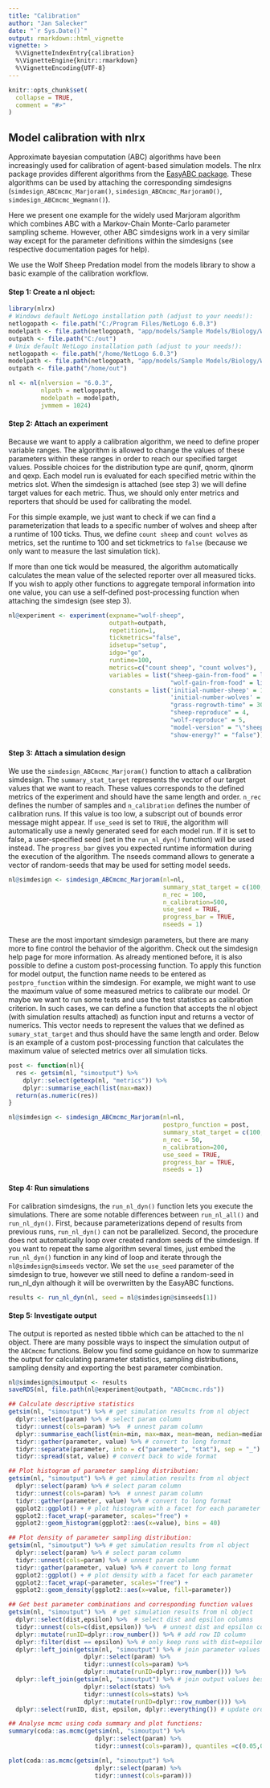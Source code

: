 ```yaml
---
title: "Calibration"
author: "Jan Salecker"
date: "`r Sys.Date()`"
output: rmarkdown::html_vignette
vignette: >
  %\VignetteIndexEntry{calibration}
  %\VignetteEngine{knitr::rmarkdown}
  %\VignetteEncoding{UTF-8}
---
```


```r
knitr::opts_chunk$set(
  collapse = TRUE,
  comment = "#>"
)
```


## Model calibration with nlrx

Approximate bayesian computation (ABC) algorithms have been increasingly used for calibration of agent-based simulation models.
The nlrx package provides different algorithms from the [EasyABC package](https://cran.r-project.org/web/packages/EasyABC/index.html).
These algorithms can be used by attaching the corresponding simdesigns (`simdesign_ABCmcmc_Marjoram()`, `simdesign_ABCmcmc_MarjoramO()`, `simdesign_ABCmcmc_Wegmann()`). 

Here we present one example for the widely used Marjoram algorithm which combines ABC with a Markov-Chain Monte-Carlo parameter sampling scheme.
However, other ABC simdesigns work in a very similar way except for the parameter definitions within the simdesigns (see respective documentation pages for help).

We use the Wolf Sheep Predation model from the models library to show a basic example of the calibration workflow.

#### Step 1: Create a nl object:

```r
library(nlrx)
# Windows default NetLogo installation path (adjust to your needs!):
netlogopath <- file.path("C:/Program Files/NetLogo 6.0.3")
modelpath <- file.path(netlogopath, "app/models/Sample Models/Biology/Wolf Sheep Predation.nlogo")
outpath <- file.path("C:/out")
# Unix default NetLogo installation path (adjust to your needs!):
netlogopath <- file.path("/home/NetLogo 6.0.3")
modelpath <- file.path(netlogopath, "app/models/Sample Models/Biology/Wolf Sheep Predation.nlogo")
outpath <- file.path("/home/out")

nl <- nl(nlversion = "6.0.3",
         nlpath = netlogopath,
         modelpath = modelpath,
         jvmmem = 1024)
```

#### Step 2: Attach an experiment

Because we want to apply a calibration algorithm, we need to define proper variable ranges.
The algorithm is allowed to change the values of these parameters within these ranges in order to reach our specified target values.
Possible choices for the distribution type are qunif, qnorm, qlnorm and qexp.
Each model run is evaluated for each specified metric within the metrics slot. When the simdesign is attached (see step 3) we will define target values for each metric. Thus, we should only enter metrics and reporters that should be used for calibrating the model.

For this simple example, we just want to check if we can find a parameterization that leads to a specific number of wolves and sheep after a runtime of 100 ticks. Thus, we define `count sheep` and `count wolves` as metrics, set the runtime to 100 and set tickmetrics to `false` (because we only want to measure the last simulation tick).

If more than one tick would be measured, the algorithm automatically calculates the mean value of the selected reporter over all measured ticks. If you wish to apply other functions to aggregate temporal information into one value, you can use a self-defined post-processing function when attaching the simdesign (see step 3).

```r
nl@experiment <- experiment(expname="wolf-sheep",
                            outpath=outpath,
                            repetition=1,
                            tickmetrics="false",
                            idsetup="setup",
                            idgo="go",
                            runtime=100,
                            metrics=c("count sheep", "count wolves"),
                            variables = list("sheep-gain-from-food" = list(min=2, max=6, qfun="qunif"),
                                             "wolf-gain-from-food" = list(min=10, max=30, qfun="qunif")),
                            constants = list('initial-number-sheep' = 100,
                                             'initial-number-wolves' = 50,
                                             "grass-regrowth-time" = 30,
                                             "sheep-reproduce" = 4,
                                             "wolf-reproduce" = 5,
                                             "model-version" = "\"sheep-wolves-grass\"",
                                             "show-energy?" = "false"))

```

#### Step 3: Attach a simulation design

We use the `simdesign_ABCmcmc_Marjoram()` function to attach a calibration simdesign.
The `summary_stat_target` represents the vector of our target values that we want to reach. These values corresponds to the defined metrics of the experiment and should have the same length and order. `n_rec` defines the number of samples and `n_calibration` defines the number of calibration runs. If this value is too low, a subscript out of bounds error message might appear. If `use_seed` is set to `TRUE`, the algorithm will automatically use a newly generated seed for each model run. If it is set to false, a user-specified seed (set in the `run_nl_dyn()` function) will be used instead. The `progress_bar` gives you expected runtime information during the execution of the algorithm. The nseeds command allows to generate a vector of random-seeds that may be used for setting model seeds.

```r
nl@simdesign <- simdesign_ABCmcmc_Marjoram(nl=nl,
                                           summary_stat_target = c(100, 80),
                                           n_rec = 100, 
                                           n_calibration=500,
                                           use_seed = TRUE,
                                           progress_bar = TRUE,
                                           nseeds = 1)
```


These are the most important simdesign parameters, but there are many more to fine control the behavior of the algorithm. Check out the simdesign help page for more information. As already mentioned before, it is also possible to define a custom post-processing function. To apply this function for model output, the function name needs to be entered as `postpro_function` within the simdesign. For example, we might want to use the maximum value of some measured metrics to calibrate our model. Or maybe we want to run some tests and use the test statistics as calibration criterion. In such cases, we can define a function that accepts the nl object (with simulation results attached) as function input and returns a vector of numerics. This vector needs to represent the values that we defined as `sumary_stat_target` and thus should have the same length and order. Below is an example of a custom post-processing function that calculates the maximum value of selected metrics over all simulation ticks.

```r
post <- function(nl){
  res <- getsim(nl, "simoutput") %>% 
    dplyr::select(getexp(nl, "metrics")) %>% 
    dplyr::summarise_each(list(max=max))
  return(as.numeric(res))
}

nl@simdesign <- simdesign_ABCmcmc_Marjoram(nl=nl,
                                           postpro_function = post,
                                           summary_stat_target = c(100, 80),
                                           n_rec = 50, 
                                           n_calibration=200,
                                           use_seed = TRUE,
                                           progress_bar = TRUE,
                                           nseeds = 1)
```

#### Step 4: Run simulations

For calibration simdesigns, the `run_nl_dyn()` function lets you execute the simulations.
There are some notable differences between `run_nl_all()` and `run_nl_dyn()`.
First, because parameterizations depend of results from previous runs, `run_nl_dyn()` can not be parallelized.
Second, the procedure does not automatically loop over created random seeds of the simdesign.
If you want to repeat the same algorithm several times, just embed the `run_nl_dyn()` function in any kind of loop and iterate through the `nl@simdesign@simseeds` vector. We set the `use_seed` parameter of the simdesign to true, however we still need to define a random-seed in run_nl_dyn although it will be overwritten by the EasyABC functions.

```r
results <- run_nl_dyn(nl, seed = nl@simdesign@simseeds[1])
```

#### Step 5: Investigate output

The output is reported as nested tibble which can be attached to the nl object.
There are many possible ways to inspect the simulation output of the `ABCmcmc` functions.
Below you find some guidance on how to summarize the output for calculating parameter statistics, sampling distributions, sampling density and exporting the best parameter combination.

```r
nl@simdesign@simoutput <- results
saveRDS(nl, file.path(nl@experiment@outpath, "ABCmcmc.rds"))

## Calculate descriptive statistics
getsim(nl, "simoutput") %>% # get simulation results from nl object
  dplyr::select(param) %>% # select param column
  tidyr::unnest(cols=param) %>%  # unnest param column
  dplyr::summarise_each(list(min=min, max=max, mean=mean, median=median)) %>% # calculate statistics
  tidyr::gather(parameter, value) %>% # convert to long format
  tidyr::separate(parameter, into = c("parameter", "stat"), sep = "_") %>% # seperate parameter name and statistic
  tidyr::spread(stat, value) # convert back to wide format

## Plot histogram of parameter sampling distribution:
getsim(nl, "simoutput") %>% # get simulation results from nl object
  dplyr::select(param) %>% # select param column
  tidyr::unnest(cols=param) %>%  # unnest param column
  tidyr::gather(parameter, value) %>% # convert to long format
  ggplot2::ggplot() + # plot histogram with a facet for each parameter
  ggplot2::facet_wrap(~parameter, scales="free") +
  ggplot2::geom_histogram(ggplot2::aes(x=value), bins = 40)

## Plot density of parameter sampling distribution:
getsim(nl, "simoutput") %>% # get simulation results from nl object
  dplyr::select(param) %>% # select param column
  tidyr::unnest(cols=param) %>% # unnest param column
  tidyr::gather(parameter, value) %>% # convert to long format
  ggplot2::ggplot() + # plot density with a facet for each parameter
  ggplot2::facet_wrap(~parameter, scales="free") +
  ggplot2::geom_density(ggplot2::aes(x=value, fill=parameter))

## Get best parameter combinations and corresponding function values
getsim(nl, "simoutput") %>%  # get simulation results from nl object
  dplyr::select(dist,epsilon) %>%  # select dist and epsilon columns
  tidyr::unnest(cols=c(dist,epsilon)) %>%  # unnest dist and epsilon columns
  dplyr::mutate(runID=dplyr::row_number()) %>% # add row ID column
  dplyr::filter(dist == epsilon) %>% # only keep runs with dist=epsilon
  dplyr::left_join(getsim(nl, "simoutput") %>% # join parameter values of best runs
                     dplyr::select(param) %>%
                     tidyr::unnest(cols=param) %>% 
                     dplyr::mutate(runID=dplyr::row_number())) %>% 
  dplyr::left_join(getsim(nl, "simoutput") %>% # join output values best runs
                     dplyr::select(stats) %>%
                     tidyr::unnest(cols=stats) %>% 
                     dplyr::mutate(runID=dplyr::row_number())) %>% 
  dplyr::select(runID, dist, epsilon, dplyr::everything()) # update order of columns

## Analyse mcmc using coda summary and plot functions:
summary(coda::as.mcmc(getsim(nl, "simoutput") %>%
                        dplyr::select(param) %>%
                        tidyr::unnest(cols=param)), quantiles =c(0.05,0.95,0.5))

plot(coda::as.mcmc(getsim(nl, "simoutput") %>%
                        dplyr::select(param) %>%
                        tidyr::unnest(cols=param)))

```
